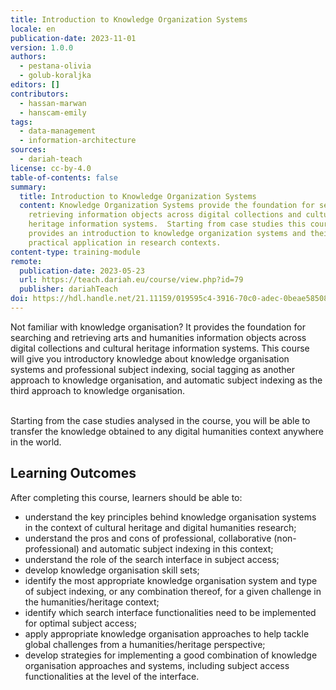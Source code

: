 ```yaml
---
title: Introduction to Knowledge Organization Systems
locale: en
publication-date: 2023-11-01
version: 1.0.0
authors:
  - pestana-olivia
  - golub-koraljka
editors: []
contributors:
  - hassan-marwan
  - hanscam-emily
tags:
  - data-management
  - information-architecture
sources:
  - dariah-teach
license: cc-by-4.0
table-of-contents: false
summary:
  title: Introduction to Knowledge Organization Systems
  content: Knowledge Organization Systems provide the foundation for searching and
    retrieving information objects across digital collections and cultural
    heritage information systems.  Starting from case studies this course
    provides an introduction to knowledge organization systems and their
    practical application in research contexts.
content-type: training-module
remote:
  publication-date: 2023-05-23
  url: https://teach.dariah.eu/course/view.php?id=79
  publisher: dariahTeach
doi: https://hdl.handle.net/21.11159/019595c4-3916-70c0-adec-0beae5850874
---
```

Not familiar with knowledge organisation? It provides the foundation for searching and retrieving arts and humanities information objects across digital collections and cultural heritage information systems. This course will give you introductory knowledge about knowledge organisation systems and professional subject indexing, social tagging as another approach to knowledge organisation, and automatic subject indexing as the third approach to knowledge organisation.

\
Starting from the case studies analysed in the course, you will be able to transfer the knowledge obtained to any digital humanities context anywhere in the world.

## L﻿earning Outcomes

A﻿fter completing this course, learners should be able to:

* understand the key principles behind knowledge organisation systems in the context of cultural heritage and digital humanities research;
* understand the pros and cons of professional, collaborative (non-professional) and automatic subject indexing in this context;
* understand the role of the search interface in subject access;
* develop knowledge organisation skill sets;
* identify the most appropriate knowledge organisation system and type of subject indexing, or any combination thereof, for a given challenge in the humanities/heritage context;
* identify which search interface functionalities need to be implemented for optimal subject access;
* apply appropriate knowledge organisation approaches to help tackle global challenges from a humanities/heritage perspective;
* develop strategies for implementing a good combination of knowledge organisation approaches and systems, including subject access functionalities at the level of the interface.

<ExternalResource title="Interested in learning more?" subtitle="Check out &#x22;Introduction to Knowledge Organization Systems&#x22;" url="https://teach.dariah.eu/course/view.php?id=79" />
